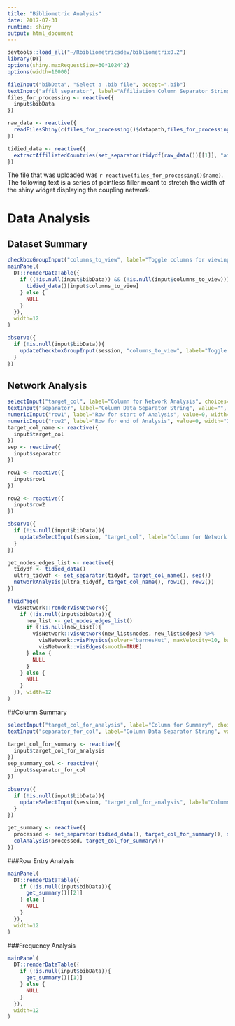 ```yaml
---
title: "Bibliometric Analysis"
date: 2017-07-31
runtime: shiny
output: html_document
---
```

<style>
body {
  position: absolute;
  left: 20px;
}
</style>

``` r
devtools::load_all("~/Rbibliometricsdev/bibliometrix0.2")
library(DT)
options(shiny.maxRequestSize=30*1024^2)
options(width=10000)
```

```r
fileInput("bibData", "Select a .bib file", accept=".bib")
textInput("affil_separator", label="Affiliation Column Separator String", value="", width="100%")
files_for_processing <- reactive({
  input$bibData
})

raw_data <- reactive({
  readFilesShiny(c(files_for_processing()$datapath,files_for_processing()$name)) %>% convert2dfShiny()
})

tidied_data <- reactive({
  extractAffiliatedCountries(set_separator(tidydf(raw_data())[[1]], "affiliation", input$affil_separator))
})
```

The file that was uploaded was `r reactive(files_for_processing()$name)`. The following text is a series of pointless filler meant to stretch the width of the shiny widget displaying the coupling network.

# Data Analysis {.tabset} 
## Dataset Summary

```r
checkboxGroupInput("columns_to_view", label="Toggle columns for viewing", choices=NULL, inline=TRUE, width="100%")
mainPanel(
  DT::renderDataTable({
    if ((!is.null(input$bibData)) && (!is.null(input$columns_to_view))){
      tidied_data()[input$columns_to_view]
    } else {
      NULL
    }
  }),
  width=12
)

observe({
  if (!is.null(input$bibData)){
    updateCheckboxGroupInput(session, "columns_to_view", label="Toggle columns for viewing", choices=colnames(tidied_data()), inline=TRUE)
  }
})
```

## Network Analysis
```r
selectInput("target_col", label="Column for Network Analysis", choices=NULL, multiple=FALSE, width="100%")
textInput("separator", label="Column Data Separator String", value="", width="100%")
numericInput("row1", label="Row for start of Analysis", value=0, width="100%")
numericInput("row2", label="Row for end of Analysis", value=0, width="100%")
target_col_name <- reactive({
  input$target_col
})
sep <- reactive({
  input$separator
})

row1 <- reactive({
  input$row1
})

row2 <- reactive({
  input$row2
})

observe({
  if (!is.null(input$bibData)){
    updateSelectInput(session, "target_col", label="Column for Network Analysis", choices=colnames(tidied_data()))
  }
})
```

```r
get_nodes_edges_list <- reactive({
  tidydf <- tidied_data()
  ultra_tidydf <- set_separator(tidydf, target_col_name(), sep())
  networkAnalysis(ultra_tidydf, target_col_name(), row1(), row2()) 
})

fluidPage(
  visNetwork::renderVisNetwork({
    if (!is.null(input$bibData)){
      new_list <- get_nodes_edges_list()
      if (!is.null(new_list)){
        visNetwork::visNetwork(new_list$nodes, new_list$edges) %>%
          visNetwork::visPhysics(solver="barnesHut", maxVelocity=10, barnesHut=list(damping=1, avoidOverlap=1, springLength=200)) %>%
          visNetwork::visEdges(smooth=TRUE)
      } else {
        NULL
      }
    } else {
      NULL
    }
  }), width=12
)
```

##Column Summary
```r
selectInput("target_col_for_analysis", label="Column for Summary", choices=NULL, multiple=FALSE, width="100%")
textInput("separator_for_col", label="Column Data Separator String", value="", width="100%")

target_col_for_summary <- reactive({
  input$target_col_for_analysis
})
sep_summary_col <- reactive({
  input$separator_for_col
})

observe({
  if (!is.null(input$bibData)){
    updateSelectInput(session, "target_col_for_analysis", label="Column for Summary", choices=colnames(tidied_data()))
  }
})

get_summary <- reactive({
  processed <- set_separator(tidied_data(), target_col_for_summary(), sep_summary_col())
  colAnalysis(processed, target_col_for_summary())
})
```

###Row Entry Analysis
```r
mainPanel(
  DT::renderDataTable({
    if (!is.null(input$bibData)){
      get_summary()[[2]]
    } else {
      NULL
    }
  }),
  width=12
)
```
###Frequency Analysis
```r
mainPanel(
  DT::renderDataTable({
    if (!is.null(input$bibData)){
      get_summary()[[1]]
    } else {
      NULL
    }
  }),
  width=12
)
```